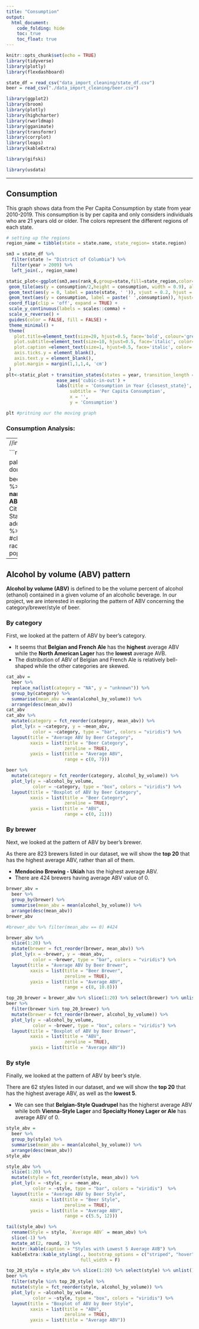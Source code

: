 ```yaml
---
title: "Consumption"
output: 
  html_document:
    code_folding: hide
    toc: true
    toc_float: true
---
```


```r
knitr::opts_chunk$set(echo = TRUE)
library(tidyverse)
library(plotly)
library(flexdashboard)

state_df = read_csv("data_import_cleaning/state_df.csv")
beer = read_csv("./data_import_cleaning/beer.csv")

library(ggplot2)
library(broom)
library(plotly)
library(highcharter)
library(rworldmap)
library(gganimate)
library(transformr)
library(corrplot)
library(leaps)
library(kableExtra)

library(gifski)

library(usdata)
```

--- 

## Consumption
This graph shows data from the Per Capita Consumption by state from year 2010-2019. This consumption is by per capita and only considers individuals who are 21 years old or older. The colors represent the different regions of each state.  
```r
# setting up the regions
region_name = tibble(state = state.name, state_region= state.region)

sm3 = state_df %>% 
  filter(state != "District of Columbia") %>% 
  filter(year > 2009) %>% 
  left_join(., region_name)

static_plot<-ggplot(sm3,aes(rank_6,group=state,fill=state_region,color=state_region)) +
 geom_tile(aes(y = consumption/2,height = consumption, width = 0.9), alpha = 0.8, color = NA) +
 geom_text(aes(y = 0, label = paste(state, ' ')), vjust = 0.2, hjust = 1, size = 3) +
 geom_text(aes(y = consumption, label = paste(' ',consumption)), hjust=0, size = 3) +
 coord_flip(clip = 'off', expand = TRUE) +
 scale_y_continuous(labels = scales::comma) +
 scale_x_reverse() +
 guides(color = FALSE, fill = FALSE) +
 theme_minimal() +
 theme(
   plot.title=element_text(size=20, hjust=0.5, face='bold', colour='grey', vjust=-1),
   plot.subtitle=element_text(size=10, hjust=0.5, face='italic', color='grey'),
   plot.caption =element_text(size=1, hjust=0.5, face='italic', color='grey'),
   axis.ticks.y = element_blank(),
   axis.text.y = element_blank(),
   plot.margin = margin(1,1,1,4, 'cm')
 )
plt<-static_plot + transition_states(states = year, transition_length = 4, state_length = 1) +
                   ease_aes('cubic-in-out') +
                   labs(title = 'Consumption in Year {closest_state}',
                        subtitle = 'Per Capita Consumption',
                        x = '', 
                        y = 'Consumption')

plt #pritning our the moving graph

```

### Consumption Analysis:

---
//intro this map

```r
#install.packages("leaflet")
library(leaflet)

pal <- colorNumeric(
  palette = "viridis",
  domain = beer$alcohol_by_volume)

beer %>% 
  filter(alcohol_by_volume != 0) %>% 
  mutate(
    click_label = 
      str_c("<b>Brewer: ", name,
            "<br>ABV: ", alcohol_by_volume, 
            "</b><br>City: ", city, 
            "<br>State: ", state
            )
  ) %>% 
  leaflet() %>% 
  addProviderTiles(providers$CartoDB.Positron) %>% 
  addCircleMarkers(~longitude, ~latitude,
                   #clusterOptions = markerClusterOptions(),
                   radius = 0.1, 
                   color = ~pal(alcohol_by_volume), 
                   popup = ~click_label)
```



---

## Alcohol by volume (ABV) pattern

**Alcohol by volume (ABV)** is defined to be the volume percent of alcohol (ethanol) contained in a given volume of an alcoholic beverage. 
In our project, we are interested in exploring the pattern of ABV concerning the category/brewer/style of beer. 

### By category

First, we looked at the pattern of ABV by beer's category. 

* It seems that **Belgian and French Ale** has the **highest** average ABV while the **North American Lager** has the **lowest** average AVB. 
* The distribution of ABV of Belgian and French Ale is relatively bell-shaped while the other categories are skewed. 

```r
cat_abv = 
  beer %>% 
  replace_na(list(category = "NA", y = "unknown")) %>% 
  group_by(category) %>% 
  summarise(mean_abv = mean(alcohol_by_volume)) %>% 
  arrange(desc(mean_abv)) 
cat_abv
cat_abv %>% 
  mutate(category = fct_reorder(category, mean_abv)) %>% 
  plot_ly(x = ~category, y = ~mean_abv, 
          color = ~category, type = "bar", colors = "viridis") %>% 
  layout(title = "Average ABV by Beer Category",
         xaxis = list(title = "Beer Category",
                      zeroline = TRUE),
         yaxis = list(title = "Average ABV",
                      range = c(0, 7)))

beer %>% 
  mutate(category = fct_reorder(category, alcohol_by_volume)) %>% 
  plot_ly(y = ~alcohol_by_volume, 
          color = ~category, type = "box", colors = "viridis") %>% 
  layout(title = "Boxplot of ABV by Beer Category",
         xaxis = list(title = "Beer Category",
                      zeroline = TRUE),
         yaxis = list(title = "ABV",
                      range = c(0, 21)))
```


### By brewer

Next, we looked at the pattern of ABV by beer's brewer. 

As there are 823 brewers listed in our dataset, we will show the **top 20** that has the highest average ABV, rather than all of them. 

* **Mendocino Brewing - Ukiah** has the highest average ABV. 
* There are 424 brewers having average ABV value of 0. 

```r
brewer_abv = 
  beer %>% 
  group_by(brewer) %>% 
  summarise(mean_abv = mean(alcohol_by_volume)) %>% 
  arrange(desc(mean_abv))
brewer_abv

#brewer_abv %>% filter(mean_abv == 0) #424

brewer_abv %>% 
  slice(1:20) %>% 
  mutate(brewer = fct_reorder(brewer, mean_abv)) %>%
  plot_ly(x = ~brewer, y = ~mean_abv, 
          color = ~brewer, type = "bar", colors = "viridis") %>%
  layout(title = "Average ABV by Beer Brewer",
         xaxis = list(title = "Beer Brewer",
                      zeroline = TRUE),
         yaxis = list(title = "Average ABV",
                      range = c(8, 10.8)))

top_20_brewer = brewer_abv %>% slice(1:20) %>% select(brewer) %>% unlist()
beer %>% 
  filter(brewer %in% top_20_brewer) %>% 
  mutate(brewer = fct_reorder(brewer, alcohol_by_volume)) %>% 
  plot_ly(y = ~alcohol_by_volume, 
          color = ~brewer, type = "box", colors = "viridis") %>% 
  layout(title = "Boxplot of ABV by Beer Brewer",
         xaxis = list(title = "ABV",
                      zeroline = TRUE),
         yaxis = list(title = "Average ABV"))
```

### By style

Finally, we looked at the pattern of ABV by beer's style. 

There are 62 styles listed in our dataset, and we will show the **top 20** that has the highest average ABV, as well as the **lowest 5**. 

* We can see that **Belgian-Style Quadrupel** has the higherst average ABV while both **Vienna-Style Lager** and **Specialty Honey Lager or Ale** has average ABV of 0. 

```r
style_abv = 
  beer %>% 
  group_by(style) %>% 
  summarise(mean_abv = mean(alcohol_by_volume)) %>% 
  arrange(desc(mean_abv))
style_abv

style_abv %>% 
  slice(1:20) %>% 
  mutate(style = fct_reorder(style, mean_abv)) %>% 
  plot_ly(x = ~style, y = ~mean_abv, 
          color = ~style, type = "bar", colors = "viridis")  %>%
  layout(title = "Average ABV by Beer Style",
         xaxis = list(title = "Beer Style",
                      zeroline = TRUE),
         yaxis = list(title = "Average ABV",
                      range = c(5.5, 12)))

tail(style_abv) %>% 
  rename(Style = style, `Average ABV` = mean_abv) %>% 
  slice(-1) %>% 
  mutate_at(2, round, 2) %>% 
  knitr::kable(caption = "Styles with Lowest 5 Average AVB") %>% 
  kableExtra::kable_styling(., bootstrap_options = c("striped", "hover"),
                            full_width = F)

top_20_style = style_abv %>% slice(1:20) %>% select(style) %>% unlist()
beer %>% 
  filter(style %in% top_20_style) %>% 
  mutate(style = fct_reorder(style, alcohol_by_volume)) %>% 
  plot_ly(y = ~alcohol_by_volume, 
          color = ~style, type = "box", colors = "viridis") %>% 
  layout(title = "Boxplot of ABV by Beer Style",
         xaxis = list(title = "ABV",
                      zeroline = TRUE),
         yaxis = list(title = "Average ABV"))
```


